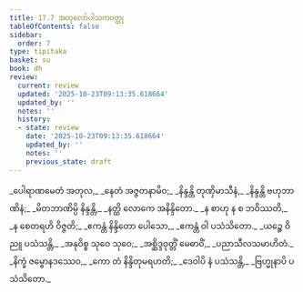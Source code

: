 ```yaml
---
title: 17.7 အတုလော်ပါသကဝတ္ထု
tableOfContents: false
sidebar:
  order: 7
type: tipitaka
basket: su
book: dh
review:
  current: review
  updated: '2025-10-23T09:13:35.618664'
  updated_by: ''
  notes: ''
  history:
  - state: review
    date: '2025-10-23T09:13:35.618664'
    updated_by: ''
    notes: ''
    previous_state: draft
---
```



<ReviewStatus review={frontmatter.review} showDetails={true} />

<HypothesisAnnotation frontmatter={frontmatter} />

<DynamicBreadcrumb />

<Division number="227" book="dh" e="ch" v="18" p="47">

<Paragraph number="246" type="verses" book="dh">
_ပေါရာဏမေတံ အတုလ,_  
_နေတံ အဇ္ဇတနာမိဝ;_  
_နိန္ဒန္တိ တုဏှိမာသီနံ,_  
_နိန္ဒန္တိ ဗဟုဘာဏိနံ;_  
_မိတဘာဏိမ္ပိ နိန္ဒန္တိ,_  
_နတ္ထိ လောကေ အနိန္ဒိတော._  

</Paragraph>

</Division>
<Division number="228" book="dh" e="ch" v="18" p="47">

<Paragraph number="247" type="verses" book="dh">
_န စာဟု န စ ဘဝိဿတိ,_  
_န စေတရဟိ ဝိဇ္ဇတိ;_  
_ဧကန္တံ နိန္ဒိတော ပေါသော,_  
_ဧကန္တံ ဝါ ပသံသိတော._  

</Paragraph>

</Division>
<Division number="229" book="dh" e="ch" v="18" p="47">

<Paragraph number="248" type="verses" book="dh">
_ယဉ္စေ ဝိညူ ပသံသန္တိ,_  
_အနုဝိစ္စ သုဝေ သုဝေ;_  
_အစ္ဆိဒ္ဒဝုတ္တိံ မေဓာဝိံ,_  
_ပညာသီလသမာဟိတံ._  

</Paragraph>

</Division>
<Division number="230" book="dh" e="ch" v="18" p="47">

<Paragraph number="249" type="verses" book="dh">
_နိက္ခံ ဇမ္ဗောနဒဿေဝ,_  
_ကော တံ နိန္ဒိတုမရဟတိ;_  
_ဒေဝါပိ နံ ပသံသန္တိ,_  
_ဗြဟ္မုနာပိ ပသံသိတော._
</Paragraph>
</Division>
